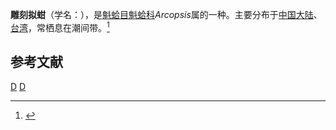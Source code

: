 {{Speciesbox
| taxon = Arcopsis sculptilis
| binomial_authority = (Reeve, 1844)
}}
'''雕刻拟蚶'''（学名：''{{lang|la|Arcopsis sculptilis}}''），是[[魁蛤目|魁蛤目]][[魁蛤科|魁蛤科]]''Arcopsis''属的一种。主要分布于[[中国大陆|中国大陆]]、[[台湾|台湾]]，常栖息在潮间带。<ref>{{cite web|url=http://shell.sinica.edu.tw/chinese/shellbase_detail.php?science_no=2191|title=国际贝库：雕刻拟蚶|publisher=台湾贝类资料库|accessdate=2009-08-11|archive-date=2016-03-04|archive-url=https://web.archive.org/web/20160304104957/http://shell.sinica.edu.tw/chinese/shellbase_detail.php?science_no=2191|dead-url=no}}</ref>

== 参考文献 ==
{{reflist}}
{{taxonbar}}
[[Category:_1844年描述的动物|D]]
[[Category:魁蛤科|D]]